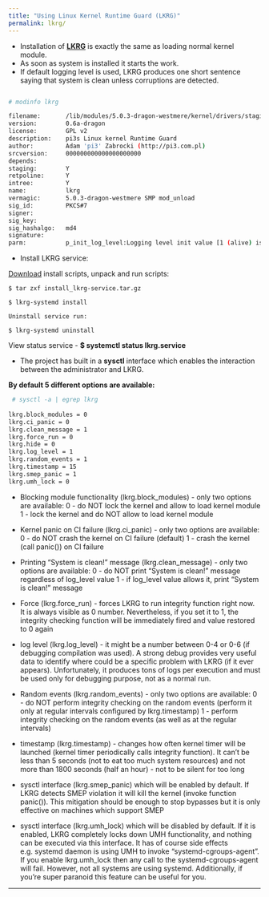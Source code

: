 ```yaml
---
title: "Using Linux Kernel Runtime Guard (LKRG)"
permalink: lkrg/
---
```


 - Installation of [**LKRG**](http://openwall.info/wiki/p_lkrg/Protected_Features) is exactly the same as loading normal kernel module. 
 - As soon as system is installed it starts the work. 
 - If default logging level is used, LKRG produces one short sentence saying that system is clean unless corruptions are detected.

```bash

# modinfo lkrg

filename:       /lib/modules/5.0.3-dragon-westmere/kernel/drivers/staging/lkrg/lkrg.ko
version:        0.6a-dragon
license:        GPL v2
description:    pi3s Linux kernel Runtime Guard
author:         Adam 'pi3' Zabrocki (http://pi3.com.pl)
srcversion:     000000000000000000000
depends:
staging:        Y
retpoline:      Y
intree:         Y
name:           lkrg
vermagic:       5.0.3-dragon-westmere SMP mod_unload 
sig_id:         PKCS#7
signer:
sig_key:
sig_hashalgo:   md4
signature:
parm:           p_init_log_level:Logging level init value [1 (alive) is default] (uint)

```

 - Install LKRG service:

[Download](https://drive.google.com/open?id=1P6Vsd_snlSfpoyr0msZgL5dhJYGp7XmS) install scripts, unpack and run scripts:

```
$ tar zxf install_lkrg-service.tar.gz

$ lkrg-systemd install

Uninstall service run:

$ lkrg-systemd uninstall

``` 

 View status service - **$ systemctl status lkrg.service** 


 - The project has built in a **sysctl** interface which enables the interaction between the administrator and LKRG.
 
 **By default 5 different options are available:**

```bash
 # sysctl -a | egrep lkrg
 
lkrg.block_modules = 0
lkrg.ci_panic = 0
lkrg.clean_message = 1
lkrg.force_run = 0
lkrg.hide = 0
lkrg.log_level = 1
lkrg.random_events = 1
lkrg.timestamp = 15
lkrg.smep_panic = 1
lkrg.umh_lock = 0
```

 - Blocking module functionality (lkrg.block_modules) - only two options are
    available:
        0 - do NOT lock the kernel and allow to load kernel module
        1 - lock the kernel and do NOT allow to load kernel module

 - Kernel panic on CI failure (lkrg.ci_panic) - only two options are
    available:
        0 - do NOT crash the kernel on CI failure (default)
        1 - crash the kernel (call panic()) on CI failure

 - Printing "System is clean!" message (lkrg.clean_message) - only two options
    are available:
        0 - do NOT print "System is clean!" message regardless of log_level
            value
        1 - if log_level value allows it, print "System is clean!" message

 - Force (lkrg.force_run) - forces LKRG to run integrity function right now.
    It is always visible as 0 number. Nevertheless, if you set it to 1, the
    integrity checking function will be immediately fired and value restored to
    0 again

 - log level (lkrg.log_level) - it might be a number between 0-4 or 0-6 (if
    debugging compilation was used). A strong debug provides very useful data
    to identify where could be a specific problem with LKRG (if it ever
    appears). Unfortunately, it produces tons of logs per execution and must be
    used only for debugging purpose, not as a normal run.
    
 - Random events (lkrg.random_events) - only two options are available:
    0 - do NOT perform integrity checking on the random events (perform it
        only at regular intervals configured by lkrg.timestamp)
    1 - perform integrity checking on the random events (as well as at the
        regular intervals)

 - timestamp (lkrg.timestamp) - changes how often kernel timer will be
    launched (kernel timer periodically calls integrity function). It can't be
    less than 5 seconds (not to eat too much system resources) and not more
    than 1800 seconds (half an hour) - not to be silent for too long

 - sysctl interface (lkrg.smep_panic) which will be enabled by default. 
    If LKRG detects SMEP violation it will kill the kernel 
    (invoke function panic()). This mitigation should be enough to stop bypasses 
    but it is only effective on machines which support SMEP

 - sysctl interface (lkrg.umh_lock) which will be disabled by default. 
    If it is enabled, LKRG completely locks down 
    UMH functionality, and nothing can be executed via this interface. It has of 
    course side effects e.g. systemd daemon is using UMH to invoke 
    "systemd-cgroups-agent". If you enable lkrg.umh_lock then any call to the 
    systemd-cgroups-agent will fail. However, not all systems are using systemd. 
    Additionally, if you're super paranoid this feature can be useful for you.


---

